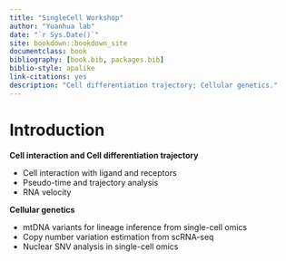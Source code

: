 ```yaml
--- 
title: "SingleCell Workshop"
author: "Yuanhua lab"
date: "`r Sys.Date()`"
site: bookdown::bookdown_site
documentclass: book
bibliography: [book.bib, packages.bib]
biblio-style: apalike
link-citations: yes
description: "Cell differentiation trajectory; Cellular genetics."
---
```


# Introduction


**Cell interaction and Cell differentiation trajectory**

- Cell interaction with ligand and receptors
- Pseudo-time and trajectory analysis
- RNA velocity

**Cellular genetics**

- mtDNA variants for lineage inference from single-cell omics
- Copy number variation estimation from scRNA-seq
- Nuclear SNV analysis in single-cell omics





